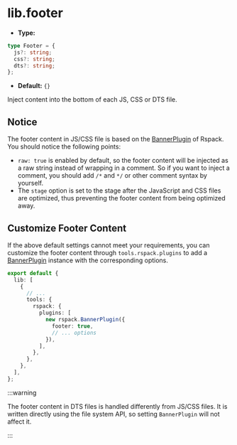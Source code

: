 # lib.footer

- **Type:**

```ts
type Footer = {
  js?: string;
  css?: string;
  dts?: string;
};
```

- **Default:** `{}`

Inject content into the bottom of each JS, CSS or DTS file.

## Notice

The footer content in JS/CSS file is based on the [BannerPlugin](https://rspack.dev/plugins/webpack/banner-plugin) of Rspack. You should notice the following points:

- `raw: true` is enabled by default, so the footer content will be injected as a raw string instead of wrapping in a comment. So if you want to inject a comment, you should add `/*` and `*/` or other comment syntax by yourself.
- The `stage` option is set to the stage after the JavaScript and CSS files are optimized, thus preventing the footer content from being optimized away.

## Customize Footer Content

If the above default settings cannot meet your requirements, you can customize the footer content through `tools.rspack.plugins` to add a [BannerPlugin](https://rspack.dev/plugins/webpack/banner-plugin) instance with the corresponding options.

```ts title="rslib.config.ts"
export default {
  lib: [
    {
      // ...
      tools: {
        rspack: {
          plugins: [
            new rspack.BannerPlugin({
              footer: true,
              // ... options
            }),
          ],
        },
      },
    },
  ],
};
```

:::warning

The footer content in DTS files is handled differently from JS/CSS files. It is written directly using the file system API, so setting `BannerPlugin` will not affect it.

:::
